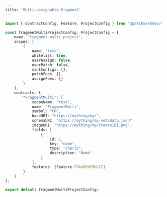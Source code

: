 ```yaml
---
title: 'Multi-assignable Fragment'
---
```


```typescript
import { ContractConfig, Feature, ProjectConfig } from "@patchworkdev/common/types";

const fragmentMultiProjectConfig: ProjectConfig = {
    name: "fragment-multi-project",
    scopes: [
        {
            name: "test",
            whitelist: true,
            userAssign: false,
            userPatch: false,
            mintConfigs: {},
            patchFees: {},
            assignFees: {}
        }
    ],
    contracts: {
        "FragmentMulti": {
            scopeName: "test",
            name: "FragmentMulti",
            symbol: "FM",
            baseURI: "https://mything/my/",
            schemaURI: "https://mything/my-metadata.json",
            imageURI: "https://mything/my/{tokenID}.png",
            fields: [
                {
                    id: 1,
                    key: "name",
                    type: "char32",
                    description: "Name"
                }
            ],
            features: [Feature.FRAGMENTMULTI]
        }
    }
};

export default fragmentMultiProjectConfig;

```
